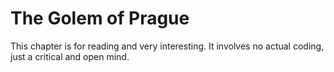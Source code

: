 # The Golem of Prague

This chapter is for reading and very interesting. It involves no actual coding,
just a critical and open mind.

